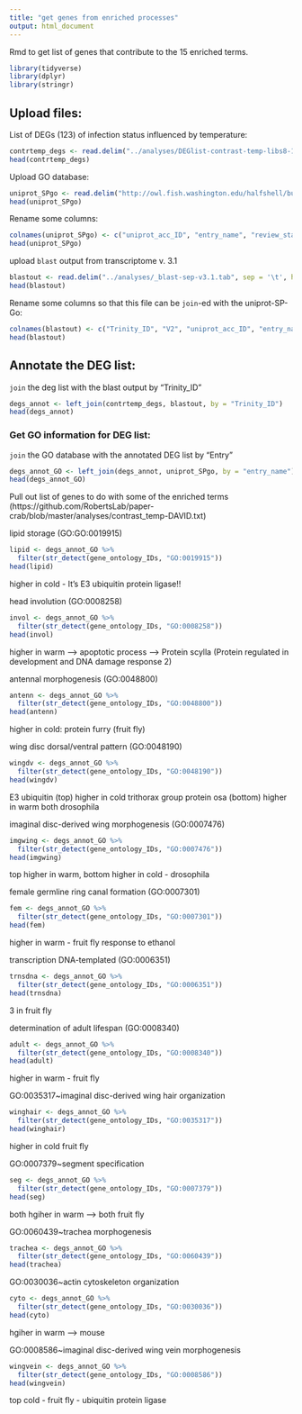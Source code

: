 ```yaml
---
title: "get genes from enriched processes"
output: html_document
---
```

Rmd to get list of genes that contribute to the 15 enriched terms. 

```r
library(tidyverse)
library(dplyr)
library(stringr)
```

## Upload files:

List of DEGs (123) of infection status influenced by temperature:
```r
contrtemp_degs <- read.delim("../analyses/DEGlist-contrast-temp-libs8-11_counts.tab", sep = '\t')
head(contrtemp_degs)
```

Upload GO database: 
```r
uniprot_SPgo <- read.delim("http://owl.fish.washington.edu/halfshell/bu-alanine-wd/17-07-20/uniprot-SP-GO.sorted", sep = '\t', header = FALSE)
head(uniprot_SPgo)
```


Rename some columns: 
```r
colnames(uniprot_SPgo) <- c("uniprot_acc_ID", "entry_name", "review_status", "protein_name", "gene_name", "organism", "length", "V8", "V9", "V10", "V11", "gene_ontology_IDs")
head(uniprot_SPgo)
```

upload `blast` output from transcriptome v. 3.1
```r
blastout <- read.delim("../analyses/_blast-sep-v3.1.tab", sep = '\t', header = FALSE)
head(blastout)
```

Rename some columns so that this file can be `join`-ed with the uniprot-SP-Go:
```r
colnames(blastout) <- c("Trinity_ID", "V2", "uniprot_acc_ID", "entry_name", "V5", "V6", "V7", "V8", "V9", "V10", "V11", "V12", "V13", "V14")
head(blastout)
```

## Annotate the DEG list:
`join` the deg list with the blast output by "Trinity_ID"
```r
degs_annot <- left_join(contrtemp_degs, blastout, by = "Trinity_ID")
head(degs_annot)
```

### Get GO information for DEG list:
`join` the GO database with the annotated DEG list by "Entry"
```r
degs_annot_GO <- left_join(degs_annot, uniprot_SPgo, by = "entry_name")
head(degs_annot_GO)
```

Pull out list of genes to do with some of the enriched terms (https://github.com/RobertsLab/paper-crab/blob/master/analyses/contrast_temp-DAVID.txt)

lipid storage (GO:GO:0019915)
```r
lipid <- degs_annot_GO %>%
  filter(str_detect(gene_ontology_IDs, "GO:0019915"))
head(lipid)
```
higher in cold - It's E3 ubiquitin protein ligase!! 

head involution (GO:0008258)
```r
invol <- degs_annot_GO %>%
  filter(str_detect(gene_ontology_IDs, "GO:0008258"))
head(invol)
```
higher in warm --> apoptotic process --> Protein scylla (Protein regulated in development and DNA damage response 2)

antennal morphogenesis (GO:0048800)
```r
antenn <- degs_annot_GO %>%
  filter(str_detect(gene_ontology_IDs, "GO:0048800"))
head(antenn)
```
higher in cold: protein furry (fruit fly)

wing disc dorsal/ventral pattern (GO:0048190)
```r
wingdv <- degs_annot_GO %>%
  filter(str_detect(gene_ontology_IDs, "GO:0048190"))
head(wingdv)
```
E3 ubiquitin (top) higher in cold
trithorax group protein osa (bottom) higher in warm 
both drosophila

imaginal disc-derived wing morphogenesis (GO:0007476)
```r
imgwing <- degs_annot_GO %>%
  filter(str_detect(gene_ontology_IDs, "GO:0007476"))
head(imgwing)
```
top higher in warm, bottom higher in cold - drosophila

female germline ring canal formation (GO:0007301)
```r
fem <- degs_annot_GO %>%
  filter(str_detect(gene_ontology_IDs, "GO:0007301"))
head(fem)
```
higher in warm - fruit fly 
response to ethanol 

transcription DNA-templated (GO:0006351)
```r
trnsdna <- degs_annot_GO %>%
  filter(str_detect(gene_ontology_IDs, "GO:0006351"))
head(trnsdna)
```
3 in fruit fly

determination of adult lifespan (GO:0008340)
```r
adult <- degs_annot_GO %>%
  filter(str_detect(gene_ontology_IDs, "GO:0008340"))
head(adult)
```
higher in warm - fruit fly

GO:0035317~imaginal disc-derived wing hair organization
```r
winghair <- degs_annot_GO %>%
  filter(str_detect(gene_ontology_IDs, "GO:0035317"))
head(winghair)
```
higher in cold fruit fly 

GO:0007379~segment specification
```r
seg <- degs_annot_GO %>%
  filter(str_detect(gene_ontology_IDs, "GO:0007379"))
head(seg)
```
both hgiher in warm --> both fruit fly 

GO:0060439~trachea morphogenesis
```r
trachea <- degs_annot_GO %>%
  filter(str_detect(gene_ontology_IDs, "GO:0060439"))
head(trachea)
```

GO:0030036~actin cytoskeleton organization
```r
cyto <- degs_annot_GO %>%
  filter(str_detect(gene_ontology_IDs, "GO:0030036"))
head(cyto)
```
hgiher in warm --> mouse 



GO:0008586~imaginal disc-derived wing vein morphogenesis
```r
wingvein <- degs_annot_GO %>%
  filter(str_detect(gene_ontology_IDs, "GO:0008586"))
head(wingvein)
```
top cold - fruit fly - ubiquitin protein ligase 

